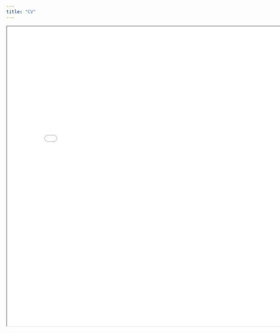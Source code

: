 ```yaml
---
title: "CV"
---
```


<iframe src="images/CV_PrasadBhoite1.pdf" width="800" height="800">

</iframe>
